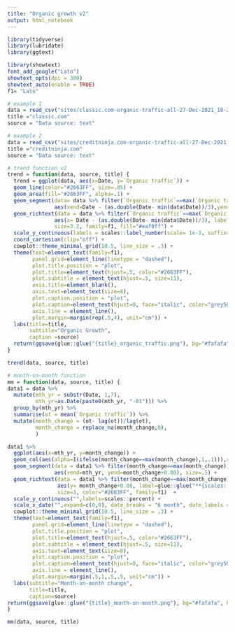 ```yaml
---
title: "Organic growth v2"
output: html_notebook
---
```


```r
library(tidyverse)
library(lubridate)
library(ggtext)

library(showtext)
font_add_google("Lato")
showtext_opts(dpi = 300)
showtext_auto(enable = TRUE)
f1= "Lato"
```

```r
# example 1
data = read_csv("sites/classic.com-organic-traffic-all-27-Dec-2021_18-21-47.csv",show_col_types = FALSE) %>% filter(Date>"2019-01-01") 
title ="classic.com"
source = "Data source: text"
```

```r
# example 2
data = read_csv("sites/creditninja.com-organic-traffic-all-27-Dec-2021_18-21-18.csv",show_col_types = FALSE) %>% filter(Date>"2019-01-01")
title ="creditninja.com"
source = "Data source: text"
```

```r
# trend function v2
trend = function(data, source, title) {
  trend = ggplot(data, aes(x=Date, y=`Organic traffic`)) +
  geom_line(color="#2663FF", size=.85) +
  geom_area(fill="#2663FF", alpha=.1) +
  geom_segment(data= data %>% filter(`Organic traffic`==max(`Organic traffic`)),
               aes(xend=Date - (as.double(Date- min(data$Date))/3),yend=`Organic traffic`)) +
  geom_richtext(data = data %>% filter(`Organic traffic`==max(`Organic traffic`)),
               aes(x= Date - (as.double(Date- min(data$Date))/3), label=glue::glue("Max Organic Traffic:<br><span style='color:#2663FF;'>**{scales::comma(`Organic traffic`)}**</span> on<br>{Date}")),
               size=3.2, family=f1, fill="#eaf0ff") +
  scale_y_continuous(labels = scales::label_number(scale= 1e-3, suffix="k"), limits=c(0,NA), expand = expansion(mult = c(0, .2))) +
  coord_cartesian(clip="off") +
  cowplot::theme_minimal_grid(10.5, line_size = .3) +
  theme(text=element_text(family=f1),
        panel.grid=element_line(linetype = "dashed"),
        plot.title.position = "plot",
        plot.title=element_text(hjust=.5, color="#2663FF"),
        plot.subtitle = element_text(hjust=.5, size=11),
        axis.title=element_blank(),
        axis.text=element_text(size=8),
        plot.caption.position = "plot",
        plot.caption=element_text(hjust=0, face="italic", color="grey50", margin=margin(t=10)),
        axis.line = element_line(),
        plot.margin=margin(rep(.5,4), unit="cm")) +
  labs(title=title,
       subtitle="Organic Growth", 
       caption =source)
  return(ggsave(glue::glue("{title}_organic_traffic.png"), bg="#fafafa", height=5, width=6.5))
}

trend(data, source, title)
```

```r
# month-on-month function
mm = function(data, source, title) {
data1 = data %>%
  mutate(mth_yr = substr(Date, 1,7),
         mth_yr=as.Date(paste0(mth_yr, "-01"))) %>%
  group_by(mth_yr) %>%
  summarise(ot = mean(`Organic traffic`)) %>%
  mutate(month_change = (ot- lag(ot))/lag(ot),
         month_change = replace_na(month_change,0),
         )

data1 %>%
  ggplot(aes(x=mth_yr, y=month_change)) +
  geom_col(aes(alpha=I(ifelse(month_change==max(month_change),1,.1))),color="#2663FF", fill="#2663FF") +
  geom_segment(data = data1 %>% filter(month_change==max(month_change)),
               aes(xend=mth_yr, yend=month_change+0.08), size=.5) +
  geom_richtext(data = data1 %>% filter(month_change==max(month_change)),
                aes(y= month_change+0.08, label=glue::glue("**{scales::percent(month_change)}** in {substr(mth_yr, 1,7)}")),
                size=3, color="#2663FF", family=f1)  +
  scale_y_continuous("",labels=scales::percent) +
  scale_x_date("",expand=c(0,0), date_breaks = "6 month", date_labels = "%Y-%m") +
  cowplot::theme_minimal_grid(10.5, line_size = .3) +
  theme(text=element_text(family=f1),
        panel.grid=element_line(linetype = "dashed"),
        plot.title.position = "plot",
        plot.title=element_text(hjust=.5, color="#2663FF"),
        plot.subtitle = element_text(hjust=.5, size=11),
        axis.text=element_text(size=8),
        plot.caption.position = "plot",
        plot.caption=element_text(hjust=0, face="italic", color="grey50", margin=margin(t=10)),
        axis.line = element_line(),
        plot.margin=margin(.5,1,.5,.5, unit="cm")) +
  labs(subtitle="Month-on-month change",
       title=title,
       caption=source)   
return(ggsave(glue::glue("{title}_month-on-month.png"), bg="#fafafa", height=5, width=6.5))
}

mm(data, source, title)
```


